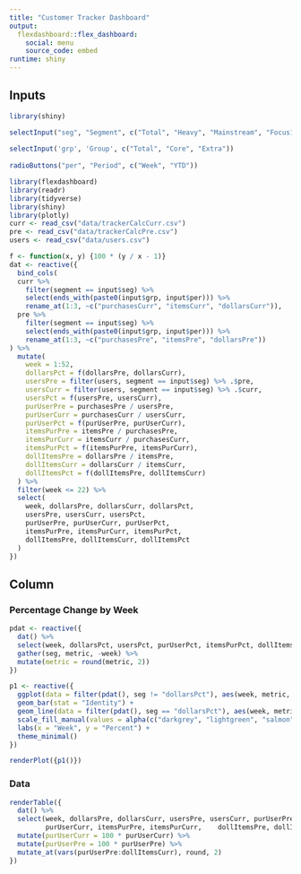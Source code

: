 ```yaml
---
title: "Customer Tracker Dashboard"
output: 
  flexdashboard::flex_dashboard:
    social: menu
    source_code: embed
runtime: shiny
---
```


Inputs {.sidebar}
-------------------------------------

```r
library(shiny)

selectInput("seg", "Segment", c("Total", "Heavy", "Mainstream", "Focus1", "Focus2", "Specialty", "Diverse1", "Diverse2", "Other", "New"))
    
selectInput('grp', 'Group', c("Total", "Core", "Extra"))
    
radioButtons("per", "Period", c("Week", "YTD"))
```


```r
library(flexdashboard)
library(readr)
library(tidyverse)
library(shiny)
library(plotly)
curr <- read_csv("data/trackerCalcCurr.csv")
pre <- read_csv("data/trackerCalcPre.csv")
users <- read_csv("data/users.csv")
```


```r
f <- function(x, y) {100 * (y / x - 1)}
dat <- reactive({
  bind_cols(
  curr %>%
    filter(segment == input$seg) %>%
    select(ends_with(paste0(input$grp, input$per))) %>%
    rename_at(1:3, ~c("purchasesCurr", "itemsCurr", "dollarsCurr")),
  pre %>%
    filter(segment == input$seg) %>%
    select(ends_with(paste0(input$grp, input$per))) %>%
    rename_at(1:3, ~c("purchasesPre", "itemsPre", "dollarsPre"))
) %>%
  mutate(
    week = 1:52,
    dollarsPct = f(dollarsPre, dollarsCurr),
    usersPre = filter(users, segment == input$seg) %>% .$pre,
    usersCurr = filter(users, segment == input$seg) %>% .$curr,
    usersPct = f(usersPre, usersCurr),
    purUserPre = purchasesPre / usersPre,
    purUserCurr = purchasesCurr / usersCurr,
    purUserPct = f(purUserPre, purUserCurr),
    itemsPurPre = itemsPre / purchasesPre,
    itemsPurCurr = itemsCurr / purchasesCurr,
    itemsPurPct = f(itemsPurPre, itemsPurCurr),
    dollItemsPre = dollarsPre / itemsPre,
    dollItemsCurr = dollarsCurr / itemsCurr,
    dollItemsPct = f(dollItemsPre, dollItemsCurr)
  ) %>%
  filter(week <= 22) %>%
  select(
    week, dollarsPre, dollarsCurr, dollarsPct,
    usersPre, usersCurr, usersPct,
    purUserPre, purUserCurr, purUserPct,
    itemsPurPre, itemsPurCurr, itemsPurPct,
    dollItemsPre, dollItemsCurr, dollItemsPct
  )
})
```

Column
-------------------------------------

### Percentage Change by Week
    
```r
pdat <- reactive({
  dat() %>%
  select(week, dollarsPct, usersPct, purUserPct, itemsPurPct, dollItemsPct) %>%
  gather(seg, metric, -week) %>%
  mutate(metric = round(metric, 2))
})

p1 <- reactive({
  ggplot(data = filter(pdat(), seg != "dollarsPct"), aes(week, metric, fill = seg)) +
  geom_bar(stat = "Identity") + 
  geom_line(data = filter(pdat(), seg == "dollarsPct"), aes(week, metric), col = "darkgrey") +
  scale_fill_manual(values = alpha(c("darkgrey", "lightgreen", "salmon", "lightblue", "orange"), 0.5)) +
  labs(x = "Week", y = "Percent") +
  theme_minimal()
})

renderPlot({p1()})
```
    
### Data

```r
renderTable({
  dat() %>%
  select(week, dollarsPre, dollarsCurr, usersPre, usersCurr, purUserPre, 
         purUserCurr, itemsPurPre, itemsPurCurr,	dollItemsPre, dollItemsCurr) %>%
  mutate(purUserCurr = 100 * purUserCurr) %>%
  mutate(purUserPre = 100 * purUserPre) %>%
  mutate_at(vars(purUserPre:dollItemsCurr), round, 2)
})
```


